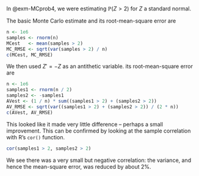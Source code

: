In @exm-MCprob4, we were estimating $\mathbb P(Z > 2)$ for $Z$ a standard normal.

The basic Monte Carlo estimate and its root-mean-square error are

```r
n <- 1e6
samples <- rnorm(n)
MCest   <- mean(samples > 2)
MC_RMSE <- sqrt(var(samples > 2) / n)
c(MCest, MC_RMSE)
```

We then used $Z' = -Z$ as an antithetic variable. its root-mean-square error are

```r
n <- 1e6
samples1 <- rnorm(n / 2)
samples2 <- -samples1
AVest <- (1 / n) * sum((samples1 > 2) + (samples2 > 2))
AV_RMSE <- sqrt(var((samples1 > 2) + (samples2 > 2)) / (2 * n))
c(AVest, AV_RMSE)
```

This looked like it made very little difference -- perhaps a small improvement. This can be confirmed by looking at the sample correlation with R's `cor()` function.

```r
cor(samples1 > 2, samples2 > 2)
```

We see there was a very small but negative correlation: the variance, and hence the mean-square error, was reduced by about 2%.